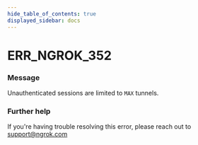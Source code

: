 ```yaml
---
hide_table_of_contents: true
displayed_sidebar: docs
---
```



# ERR_NGROK_352

### Message

Unauthenticated sessions are limited to `MAX` tunnels.

### Further help

If you're having trouble resolving this error, please reach out to [support@ngrok.com](mailto:support@ngrok.com?subject=Help%20with%20ERR_NGROK_352)

<ErrorDetails error="err_ngrok_352" />
